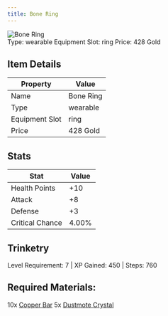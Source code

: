 ```yaml
---
title: Bone Ring
---
```


<div className="flex items-start gap-6 mb-8">
  <div className="flex-shrink-0">
    <img src="/assets/resources/trinketry/rings/bone_ring.png" alt="Bone Ring" className="w-24 h-24 border rounded-lg" />
  </div>
  <div className="flex-1">
    <div className="space-y-2">
            <div className="flex flex-wrap gap-4 text-sm">
        <span className="px-2 py-1 bg-green-100 dark:bg-green-900 rounded-md">
          Type: wearable
        </span>
        <span className="px-2 py-1 bg-purple-100 dark:bg-purple-900 rounded-md">
          Equipment Slot: ring
        </span>
        <span className="px-2 py-1 bg-yellow-100 dark:bg-yellow-900 rounded-md">
          Price: 428 Gold
        </span>
      </div>
    </div>
  </div>
</div>

## Item Details
| Property | Value |
|----------|-------|
| Name | Bone Ring |
| Type | wearable |
| Equipment Slot | ring |
| Price | 428 Gold |

## Stats
| Stat | Value |
|------|-------|
| Health Points | +10 |
| Attack | +8 |
| Defense | +3 |
| Critical Chance | 4.00% |

## Trinketry
Level Requirement: 7 | XP Gained: 450 | Steps: 760

## Required Materials:
10x [Copper Bar](/docs/resources/individual/copper_bar)
5x [Dustmote Crystal](/docs/resources/individual/dustmote_crystal)

